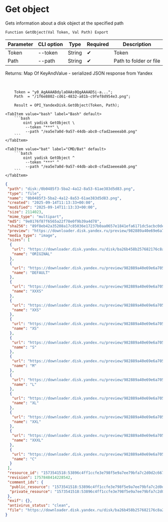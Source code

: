 ﻿---
sidebar_position: 3
description: Get object and other functions to work with Yandex Disk in the Open Integration Package, a free open-source integration library for 1C:Enterprise 8, OneScript and CLI
keywords: [1C, 1С, 1С:Enterprise, 1С:Enterprise 8.3, API, Integration, Services, Exchange, OneScript, CLI, Yandex Disk]
---


# Get object
 Gets information about a disk object at the specified path



`Function GetObject(Val Token, Val Path) Export`

  | Parameter | CLI option | Type | Required | Description |
  |-|-|-|-|-|
  | Token | --token | String | &#x2714; | Token |
  | Path | --path | String | &#x2714; | Path to folder or file |

  
  Returns:  Map Of KeyAndValue - serialized JSON response from Yandex

<br/>




```bsl title="1C:Enterprise/OneScript code example"
    Token = "y0_AgAAAABdylaOAAs0QgAAAAD5i-a...";
    Path  = "/1f6e8802-cd61-4832-a81b-c9fef8d954e3.png";

    Result = OPI_YandexDisk.GetObject(Token, Path);
```
 

 <Tabs>
  
    <TabItem value="bash" label="Bash" default>
        ```bash
            oint yadisk GetObject \
             --token "***" \
             --path "/ea5e7a0d-9a57-44db-abc0-cfad2aeeeab0.png"
        ```
    </TabItem>
  
    <TabItem value="bat" label="CMD/Bat" default>
        ```batch
            oint yadisk GetObject ^
             --token "***" ^
             --path "/ea5e7a0d-9a57-44db-abc0-cfad2aeeeab0.png"
        ```
    </TabItem>
</Tabs>


```json title="Result"
{
 "path": "disk:/0b0485f3-5ba2-4a12-8a53-61ae383d5d83.png",
 "type": "file",
 "name": "0b0485f3-5ba2-4a12-8a53-61ae383d5d83.png",
 "created": "2025-09-14T11:13:33+00:00",
 "modified": "2025-09-14T11:13:33+00:00",
 "size": 2114023,
 "mime_type": "multipart",
 "md5": "9e0176f87f6565a22f78e0f9b39a4d78",
 "sha256": "89f8eb42a35208a17c85036e17237b0aa0657e1841efa6171dc5acbc0dea9e18",
 "preview": "https://downloader.disk.yandex.ru/preview/982889a40e69e6a705f9b28d0c3e3ffda8b5630d54c6e6c52d55dffba4e08aab/inf/Kw7ntutnYTv7ME2Wc45CLPUTRub4FO1o8FL8mXTzn15mJipCySkz4Ste7NeUNF4jmAKSauPmPxLFzO6aMKmEAw%3D%3D?uid=1573541518&filename=0b0485f3-5ba2-4a12-8a53-61ae383d5d83.png&disposition=inline&hash=&limit=0&content_type=image%2Fjpeg&owner_uid=1573541518&tknv=v3&size=S&crop=0",
 "media_type": "image",
 "sizes": [
  {
   "url": "https://downloader.disk.yandex.ru/disk/ba26b458b257682176c8a24a9245347e896155411c303147722d9571c6c674da/68c6dba1/gwThwhLBKYvLhQCNnqAHipg9dL32B8ucsRJtTnFcQwXyscfbJ8B8OyXfwGYeSiPiSjoRHIEODK4QYbBUqVd5IQ%3D%3D?uid=1573541518&filename=0b0485f3-5ba2-4a12-8a53-61ae383d5d83.png&disposition=attachment&hash=&limit=0&content_type=multipart&owner_uid=1573541518&fsize=2114023&hid=03d7263840468e281bd0b238a26e7d0d&media_type=image&tknv=v3&etag=9e0176f87f6565a22f78e0f9b39a4d78",
   "name": "ORIGINAL"
  },
  {
   "url": "https://downloader.disk.yandex.ru/preview/982889a40e69e6a705f9b28d0c3e3ffda8b5630d54c6e6c52d55dffba4e08aab/inf/Kw7ntutnYTv7ME2Wc45CLPUTRub4FO1o8FL8mXTzn15mJipCySkz4Ste7NeUNF4jmAKSauPmPxLFzO6aMKmEAw%3D%3D?uid=1573541518&filename=0b0485f3-5ba2-4a12-8a53-61ae383d5d83.png&disposition=inline&hash=&limit=0&content_type=image%2Fjpeg&owner_uid=1573541518&tknv=v3",
   "name": "DEFAULT"
  },
  {
   "url": "https://downloader.disk.yandex.ru/preview/982889a40e69e6a705f9b28d0c3e3ffda8b5630d54c6e6c52d55dffba4e08aab/inf/Kw7ntutnYTv7ME2Wc45CLPUTRub4FO1o8FL8mXTzn15mJipCySkz4Ste7NeUNF4jmAKSauPmPxLFzO6aMKmEAw%3D%3D?uid=1573541518&filename=0b0485f3-5ba2-4a12-8a53-61ae383d5d83.png&disposition=inline&hash=&limit=0&content_type=image%2Fjpeg&owner_uid=1573541518&tknv=v3&size=XXXS&crop=0",
   "name": "XXXS"
  },
  {
   "url": "https://downloader.disk.yandex.ru/preview/982889a40e69e6a705f9b28d0c3e3ffda8b5630d54c6e6c52d55dffba4e08aab/inf/Kw7ntutnYTv7ME2Wc45CLPUTRub4FO1o8FL8mXTzn15mJipCySkz4Ste7NeUNF4jmAKSauPmPxLFzO6aMKmEAw%3D%3D?uid=1573541518&filename=0b0485f3-5ba2-4a12-8a53-61ae383d5d83.png&disposition=inline&hash=&limit=0&content_type=image%2Fjpeg&owner_uid=1573541518&tknv=v3&size=XXS&crop=0",
   "name": "XXS"
  },
  {
   "url": "https://downloader.disk.yandex.ru/preview/982889a40e69e6a705f9b28d0c3e3ffda8b5630d54c6e6c52d55dffba4e08aab/inf/Kw7ntutnYTv7ME2Wc45CLPUTRub4FO1o8FL8mXTzn15mJipCySkz4Ste7NeUNF4jmAKSauPmPxLFzO6aMKmEAw%3D%3D?uid=1573541518&filename=0b0485f3-5ba2-4a12-8a53-61ae383d5d83.png&disposition=inline&hash=&limit=0&content_type=image%2Fjpeg&owner_uid=1573541518&tknv=v3&size=XS&crop=0",
   "name": "XS"
  },
  {
   "url": "https://downloader.disk.yandex.ru/preview/982889a40e69e6a705f9b28d0c3e3ffda8b5630d54c6e6c52d55dffba4e08aab/inf/Kw7ntutnYTv7ME2Wc45CLPUTRub4FO1o8FL8mXTzn15mJipCySkz4Ste7NeUNF4jmAKSauPmPxLFzO6aMKmEAw%3D%3D?uid=1573541518&filename=0b0485f3-5ba2-4a12-8a53-61ae383d5d83.png&disposition=inline&hash=&limit=0&content_type=image%2Fjpeg&owner_uid=1573541518&tknv=v3&size=S&crop=0",
   "name": "S"
  },
  {
   "url": "https://downloader.disk.yandex.ru/preview/982889a40e69e6a705f9b28d0c3e3ffda8b5630d54c6e6c52d55dffba4e08aab/inf/Kw7ntutnYTv7ME2Wc45CLPUTRub4FO1o8FL8mXTzn15mJipCySkz4Ste7NeUNF4jmAKSauPmPxLFzO6aMKmEAw%3D%3D?uid=1573541518&filename=0b0485f3-5ba2-4a12-8a53-61ae383d5d83.png&disposition=inline&hash=&limit=0&content_type=image%2Fjpeg&owner_uid=1573541518&tknv=v3&size=M&crop=0",
   "name": "M"
  },
  {
   "url": "https://downloader.disk.yandex.ru/preview/982889a40e69e6a705f9b28d0c3e3ffda8b5630d54c6e6c52d55dffba4e08aab/inf/Kw7ntutnYTv7ME2Wc45CLPUTRub4FO1o8FL8mXTzn15mJipCySkz4Ste7NeUNF4jmAKSauPmPxLFzO6aMKmEAw%3D%3D?uid=1573541518&filename=0b0485f3-5ba2-4a12-8a53-61ae383d5d83.png&disposition=inline&hash=&limit=0&content_type=image%2Fjpeg&owner_uid=1573541518&tknv=v3&size=L&crop=0",
   "name": "L"
  },
  {
   "url": "https://downloader.disk.yandex.ru/preview/982889a40e69e6a705f9b28d0c3e3ffda8b5630d54c6e6c52d55dffba4e08aab/inf/Kw7ntutnYTv7ME2Wc45CLPUTRub4FO1o8FL8mXTzn15mJipCySkz4Ste7NeUNF4jmAKSauPmPxLFzO6aMKmEAw%3D%3D?uid=1573541518&filename=0b0485f3-5ba2-4a12-8a53-61ae383d5d83.png&disposition=inline&hash=&limit=0&content_type=image%2Fjpeg&owner_uid=1573541518&tknv=v3&size=XL&crop=0",
   "name": "XL"
  },
  {
   "url": "https://downloader.disk.yandex.ru/preview/982889a40e69e6a705f9b28d0c3e3ffda8b5630d54c6e6c52d55dffba4e08aab/inf/Kw7ntutnYTv7ME2Wc45CLPUTRub4FO1o8FL8mXTzn15mJipCySkz4Ste7NeUNF4jmAKSauPmPxLFzO6aMKmEAw%3D%3D?uid=1573541518&filename=0b0485f3-5ba2-4a12-8a53-61ae383d5d83.png&disposition=inline&hash=&limit=0&content_type=image%2Fjpeg&owner_uid=1573541518&tknv=v3&size=XXL&crop=0",
   "name": "XXL"
  },
  {
   "url": "https://downloader.disk.yandex.ru/preview/982889a40e69e6a705f9b28d0c3e3ffda8b5630d54c6e6c52d55dffba4e08aab/inf/Kw7ntutnYTv7ME2Wc45CLPUTRub4FO1o8FL8mXTzn15mJipCySkz4Ste7NeUNF4jmAKSauPmPxLFzO6aMKmEAw%3D%3D?uid=1573541518&filename=0b0485f3-5ba2-4a12-8a53-61ae383d5d83.png&disposition=inline&hash=&limit=0&content_type=image%2Fjpeg&owner_uid=1573541518&tknv=v3&size=XXXL&crop=0",
   "name": "XXXL"
  },
  {
   "url": "https://downloader.disk.yandex.ru/preview/982889a40e69e6a705f9b28d0c3e3ffda8b5630d54c6e6c52d55dffba4e08aab/inf/Kw7ntutnYTv7ME2Wc45CLPUTRub4FO1o8FL8mXTzn15mJipCySkz4Ste7NeUNF4jmAKSauPmPxLFzO6aMKmEAw%3D%3D?uid=1573541518&filename=0b0485f3-5ba2-4a12-8a53-61ae383d5d83.png&disposition=inline&hash=&limit=0&content_type=image%2Fjpeg&owner_uid=1573541518&tknv=v3&size=S&crop=0",
   "name": "C"
  }
 ],
 "resource_id": "1573541518:53896c4ff1ccfe3e798f5e9a7ee79bfa7c2d0d2c66703fbe5bfbb4b0082dbeb8",
 "revision": 1757848414228542,
 "comment_ids": {
  "public_resource": "1573541518:53896c4ff1ccfe3e798f5e9a7ee79bfa7c2d0d2c66703fbe5bfbb4b0082dbeb8",
  "private_resource": "1573541518:53896c4ff1ccfe3e798f5e9a7ee79bfa7c2d0d2c66703fbe5bfbb4b0082dbeb8"
 },
 "exif": {},
 "antivirus_status": "clean",
 "file": "https://downloader.disk.yandex.ru/disk/ba26b458b257682176c8a24a9245347e896155411c303147722d9571c6c674da/68c6dba1/gwThwhLBKYvLhQCNnqAHipg9dL32B8ucsRJtTnFcQwXyscfbJ8B8OyXfwGYeSiPiSjoRHIEODK4QYbBUqVd5IQ%3D%3D?uid=1573541518&filename=0b0485f3-5ba2-4a12-8a53-61ae383d5d83.png&disposition=attachment&hash=&limit=0&content_type=multipart&owner_uid=1573541518&fsize=2114023&hid=03d7263840468e281bd0b238a26e7d0d&media_type=image&tknv=v3&etag=9e0176f87f6565a22f78e0f9b39a4d78"
}
```
